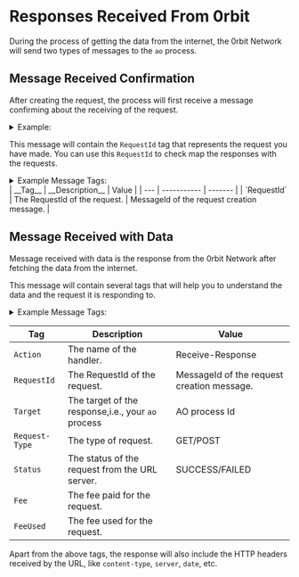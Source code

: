 # Responses Received From 0rbit

During the process of getting the data from the internet, the 0rbit Network will send two types of messages to the `ao` process.


## Message Received Confirmation
After creating the request, the process will first receive a message confirming about the receiving of the request.

<details>
<summary>Example:</summary>
 ![](../../public/images/developer/get-request/first-response-example.png)
</details>

This message will contain the `RequestId` tag that represents the request you have made. You can use this `RequestId` to check map the responses with the requests.

<details>
<summary>Example Message Tags:</summary>
```json
Tags = {
    Pushed-For = "WfJaWyr9nx61_RhiHs-qKc8i_G-1l5n8K5ol0HRAvdM",
    From-Process = "BaMK1dfayo75s3q1ow6AO64UDpD9SEFbeE8xYrY2fyQ",
    RequestId = "6u09mK2UnqOcR4OJdfhdlPqF3J8FzpwuRYHG66W9yF0",
    Type = "Message",
    From-Module = "5l00H2S0RuPYe-V5GAI-1RgQEHFInSMr20E-3RNXJ_U",
    Data-Protocol = "ao",
    Ref_ = "68940",
    Variant = "ao.TN.1"
}
```
</details>
| __Tag__ | __Description__ | Value |
| --- | ----------- | ------- | 
| `RequestId` | The RequestId of the request. | MessageId of the request creation message. |

## Message Received with Data
Message received with data is the response from the 0rbit Network after fetching the data from the internet.

This message will contain several tags that will help you to understand the data and the request it is responding to.

<details>
<summary>Example Message Tags:</summary>
```json
Tags = {
    Status = "SUCCESS",
    Fee = "500000000000",
    SDK = "aoconnect",
    strict-transport-security = "max-age=15552000; includeSubDomains",
    x-content-type-options = "nosniff",
    RequestId = "6u09mK2UnqOcR4OJdfhdlPqF3J8FzpwuRYHG66W9yF0",
    transfer-encoding = "chunked",
    Pushed-For = "H9PPWuTHhrzpkycEqPgVABBuU-4izRGLfNenAldxW3k",
    From-Module = "5l00H2S0RuPYe-V5GAI-1RgQEHFInSMr20E-3RNXJ_U",
    date = "Wed, 10 Jul 2024 10:25:19 GMT",
    x-xss-protection = "1; mode=block",
    From-Process = "BaMK1dfayo75s3q1ow6AO64UDpD9SEFbeE8xYrY2fyQ",
    FeeUsed = "500000000000",
    Variant = "ao.TN.1",
    Type = "Message",
    access-control-allow-origin = "*",
    Data-Protocol = "ao",
    connection = "keep-alive",
    server = "Cowboy",
    etag = "W/"acf3-D4yhkvLTQv+3aQIytdEvzRbj4i4"",
    content-type = "application/json; charset=utf-8",
    Request-Type = "GET",
    Action = "Receive-Response",
    x-frame-options = "SAMEORIGIN",
    Ref_ = "68941",
    vary = "Accept-Encoding"
}
```
</details>

| __Tag__ | __Description__ | Value |
| --- | ----------- | ------- |
| `Action` | The name of the handler. | Receive-Response |
| `RequestId` | The RequestId of the request. | MessageId of the request creation message. |
| `Target` | The target of the response,i.e., your `ao` process | AO process Id|
| `Request-Type` | The type of request. | GET/POST |
| `Status` | The status of the request from the URL server. | SUCCESS/FAILED |
| `Fee` | The fee paid for the request. | |
| `FeeUsed` | The fee used for the request. ||

Apart from the above tags, the response will also include the HTTP headers received by the URL, like `content-type`, `server`, `date`, etc.